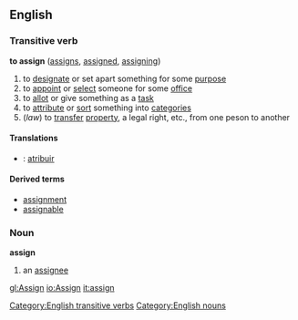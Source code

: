 ==English==

===Transitive verb===
'''to assign'''  ([[assigns]], [[assigned]], [[assigning]])
#to [[designate]] or set apart something for some [[purpose]]
#to [[appoint]] or [[select]] someone for some [[office]]
#to [[allot]] or give something as a [[task]]
#to [[attribute]] or [[sort]] something into [[categories]]
#(''law'') to [[transfer]] [[property]], a legal right, etc., from one peson to another

====Translations====
*{{pt}}: [[atribuir]]

====Derived terms====
*[[assignment]]
*[[assignable]]

===Noun===
'''assign'''
#an [[assignee]]

[[Category:English transitive verbs]]
[[Category:English nouns]]

[[gl:Assign]]
[[io:Assign]]
[[it:assign]]